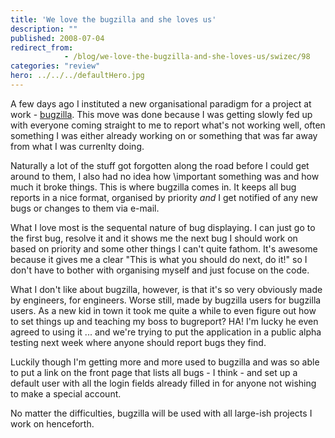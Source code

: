 ```yaml
---
title: 'We love the bugzilla and she loves us'
description: ""
published: 2008-07-04
redirect_from: 
            - /blog/we-love-the-bugzilla-and-she-loves-us/swizec/98
categories: "review"
hero: ../../../defaultHero.jpg
---
```

A few days ago I instituted a new organisational paradigm for a project at work - [bugzilla](http://bugzilla.org). This move was done because I was getting slowly fed up with everyone coming straight to me to report what's not working well, often something I was either already working on or something that was far away from what I was currenlty doing.

Naturally a lot of the stuff got forgotten along the road before I could get around to them, I also had no idea how \\important something was and how much it broke things. This is where bugzilla comes in. It keeps all bug reports in a nice format, organised by priority _and_ I get notified of any new bugs or changes to them via e-mail.

What I love most is the sequental nature of bug displaying. I can just go to the first bug, resolve it and it shows me the next bug I should work on based on priority and some other things I can't quite fathom. It's awesome because it gives me a clear "This is what you should do next, do it!" so I don't have to bother with organising myself and just focuse on the code.

What I don't like about bugzilla, however, is that it's so very obviously made by engineers, for engineers. Worse still, made by bugzilla users for bugzilla users. As a new kid in town it took me quite a while to even figure out how to set things up and teaching my boss to bugreport? HA! I'm lucky he even agreed to using it ... and we're trying to put the application in a public alpha testing next week where anyone should report bugs they find.

Luckily though I'm getting more and more used to bugzilla and was so able to put a link on the front page that lists all bugs - I think - and set up a default user with all the login fields already filled in for anyone not wishing to make a special account.

No matter the difficulties, bugzilla will be used with all large-ish projects I work on henceforth.